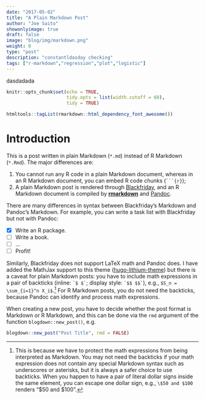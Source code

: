 ```yaml
---
date: "2017-05-02"
title: "A Plain Markdown Post"
author: "Joe Saito"
showonlyimage: true
draft: false
image: "blog/img/markdown.png"
weight: 0
type: "post"
description: "constantldasday checking"
tags: ["r-markdown","regression","plot","logistic"]
---
```


dasdadada

```r
knitr::opts_chunk$set(echo = TRUE, 
                      tidy.opts = list(width.cutoff = 60),
                      tidy = TRUE)
```

```r
htmltools::tagList(rmarkdown::html_dependency_font_awesome())
```
# Introduction


This is a post written in plain Markdown (`*.md`) instead of R Markdown (`*.Rmd`). The major differences are:

1. You cannot run any R code in a plain Markdown document, whereas in an R Markdown document, you can embed R code chunks (```` ```{r} ````);
2. A plain Markdown post is rendered through [Blackfriday](https://gohugo.io/overview/configuration/), and an R Markdown document is compiled by [**rmarkdown**](http://rmarkdown.rstudio.com) and [Pandoc](http://pandoc.org).

There are many differences in syntax between Blackfriday's Markdown and Pandoc's Markdown. For example, you can write a task list with Blackfriday but not with Pandoc:

- [x] Write an R package.
- [ ] Write a book.
- [ ] ...
- [ ] Profit!

Similarly, Blackfriday does not support LaTeX math and Pandoc does. I have added the MathJax support to this theme ([hugo-lithium-theme](https://github.com/yihui/hugo-lithium-theme)) but there is a caveat for plain Markdown posts: you have to include math expressions in a pair of backticks (inline: `` `$ $` ``; display style: `` `$$ $$` ``), e.g., `$S_n = \sum_{i=1}^n X_i$`.^[This is because we have to protect the math expressions from being interpreted as Markdown. You may not need the backticks if your math expression does not contain any special Markdown syntax such as underscores or asterisks, but it is always a safer choice to use backticks. When you happen to have a pair of literal dollar signs inside the same element, you can escape one dollar sign, e.g., `\$50 and $100` renders "\$50 and $100".] For R Markdown posts, you do not need the backticks, because Pandoc can identify and process math expressions.

When creating a new post, you have to decide whether the post format is Markdown or R Markdown, and this can be done via the `rmd` argument of the function `blogdown::new_post()`, e.g.

```r
blogdown::new_post("Post Title", rmd = FALSE)
```
